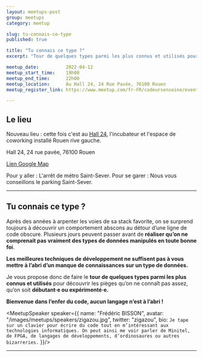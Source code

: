 ```yaml
---
layout: meetups-post
group: meetups
category: meetup

slug: tu-connais-ce-type
published: true

title: "Tu connais ce type ?"
excerpt: "Tour de quelques types parmi les plus connus et utilisés pour découvrir les pièges qu’on ne connaît pas assez, qu’on soit débutant·e ou expérimenté·e."

meetup_date:          2022-04-12
meetup_start_time:    19h00
meetup_end_time:      22h00
meetup_location:      Au Hall 24, 24 Rue Pavée, 76100 Rouen
meetup_register_link: https://www.meetup.com/fr-FR/codeursenseine/events/284995934/

---
```



## Le lieu

Nouveau lieu : cette fois c'est au <a href="https://www.hall-24.com/" target="_blank">Hall 24</a>, l'incubateur et l'espace  de coworking installé Rouen rive gauche.

Hall 24, 24 rue pavée, 76100 Rouen

<a href="https://www.google.com/maps?ll=49.431113,1.087873&z=15&t=m&hl=fr-FR&gl=US&mapclient=embed&q=24+Rue+Pav%C3%A9e+76100+Rouen" target="_blank">Lien Google Map</a>

Pour y aller : L'arrêt de métro Saint-Sever.
Pour se garer  : Nous vous conseillons le parking Saint-Sever.

---

## Tu connais ce type ?

Après des années à arpenter les voies de sa stack favorite, on se surprend toujours à découvrir un comportement abscons au détour d’une ligne de code obscure. Plusieurs jours peuvent passer avant de **réaliser qu’on ne comprenait pas vraiment des types de données manipulés en toute bonne foi**.

**Les meilleures techniques de développement ne suffisent pas à vous mettre à l’abri d’un manque de connaissances sur un type de données.**

Je vous propose donc de faire le **tour de quelques types parmi les plus connus et utilisés** pour découvrir les pièges qu’on ne connaît pas assez, qu’on soit **débutant·e ou expérimenté·e.**

**Bienvenue dans l’enfer du code, aucun langage n’est à l’abri !**

  <MeetupSpeaker speaker={{
    name: "Frédéric BISSON",
    avatar: "/images/meetups/speakers/zigazou.jpg",
    twitter: "zigazou",
    bio: `Je tape sur un clavier pour écrire du code tout en m’intéressant aux technologies informatiques. On peut ainsi me voir parler de Minitel, de FPGA, de langages de développements, d’ordinosaures ou autres bizarreries.`
  }}/>

---